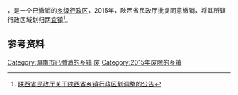 '''{{PAGENAMEBASE}}'''，是{{PRC admin/fullname|61/05/23}}一个已撤销的[[乡级行政区|乡级行政区]]，2015年，陕西省民政厅批复同意撤销{{PAGENAMEBASE}}，将其所辖行政区域划归[[两宜镇|两宜镇]]<ref>[http://news.xinhuanet.com/local/2015-06/28/c_127959075.htm 陕西省民政厅关于陕西省乡镇行政区划调整的公告]</ref>。

== 参考资料 ==

{{reflist}}

{{陕西行政区划小作品}}
[[Category:渭南市已撤消的乡镇|Category:渭南市已撤消的乡镇]]
[[Category:大荔县行政区划|废]]
[[Category:2015年废除的乡镇|Category:2015年废除的乡镇]]